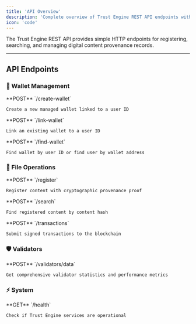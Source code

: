 ```yaml
---
title: 'API Overview'
description: 'Complete overview of Trust Engine REST API endpoints with authentication, rate limits, and quick examples.'
icon: 'code'
---
```


The Trust Engine REST API provides simple HTTP endpoints for registering, searching, and managing digital content provenance records.

---

## API Endpoints

### 🏦 Wallet Management

<CardGroup cols={2}>
  <Card title="Create Wallet" icon="plus" href="/essentials/create-wallet">
    **POST** `/create-wallet`
    
    Create a new managed wallet linked to a user ID
  </Card>
  
  <Card title="Link Wallet" icon="link" href="/essentials/link-wallet">
    **POST** `/link-wallet`
    
    Link an existing wallet to a user ID
  </Card>
  
  <Card title="Find Wallet" icon="search" href="/essentials/find-wallet">
    **POST** `/find-wallet`
    
    Find wallet by user ID or find user by wallet address
  </Card>
</CardGroup>

### 📁 File Operations

<CardGroup cols={2}>
  <Card title="Register File" icon="file-plus" href="/essentials/register">
    **POST** `/register`
    
    Register content with cryptographic provenance proof
  </Card>
  
  <Card title="Search Files" icon="magnifying-glass" href="/essentials/search">
    **POST** `/search`
    
    Find registered content by content hash
  </Card>
  
  <Card title="Submit Transaction" icon="paper-plane" href="/essentials/submit-transaction">
    **POST** `/transactions`
    
    Submit signed transactions to the blockchain
  </Card>
</CardGroup>

### 🛡️ Validators

<CardGroup cols={1}>
  <Card title="Validator Data" icon="server" href="/essentials/validators-data">
    **POST** `/validators/data`
    
    Get comprehensive validator statistics and performance metrics
  </Card>
</CardGroup>

### ⚡ System

<CardGroup cols={1}>
  <Card title="Health Check" icon="heartbeat" href="/essentials/health">
    **GET** `/health`
    
    Check if Trust Engine services are operational
  </Card>
</CardGroup>
